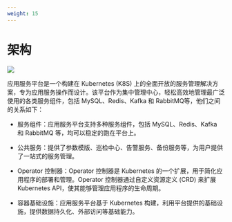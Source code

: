 ```yaml
---
weight: 15
---
```


# 架构

![](./assets/appservice_architecture_zh.png)

应用服务平台是一个构建在 Kubernetes (K8S) 上的全面开放的服务管理解决方案，专为应用服务操作而设计。该平台作为集中管理中心，轻松高效地管理最广泛使用的各类服务组件，包括 MySQL、Redis、Kafka 和 RabbitMQ等，他们之间的关系如下：

- 服务组件：应用服务平台支持多种服务组件，包括 MySQL、Redis、Kafka 和 RabbitMQ 等，均可以稳定的跑在平台上。

- 公共服务：提供了参数模版、巡检中心、告警服务、备份服务等，为用户提供了一站式的服务管理。

- Operator 控制器：Operator 控制器是 Kubernetes 的一个扩展，用于简化应用程序的部署和管理。Operator 控制器通过自定义资源定义 (CRD) 来扩展 Kubernetes API，使其能够管理应用程序的生命周期。

- 容器基础设施：应用服务平台基于 Kubernetes 构建，利用平台提供的基础设施，提供数据持久化、外部访问等基础能力。